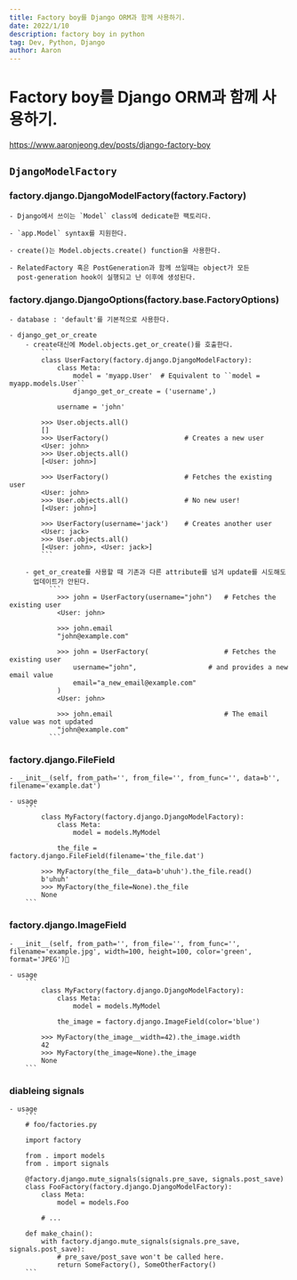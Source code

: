 ```yaml
---
title: Factory boy를 Django ORM과 함께 사용하기.
date: 2022/1/10
description: factory boy in python
tag: Dev, Python, Django
author: Aaron
---
```


# Factory boy를 Django ORM과 함께 사용하기.

https://www.aaronjeong.dev/posts/django-factory-boy

## `DjangoModelFactory`

### factory.django.DjangoModelFactory(factory.Factory)

    - Django에서 쓰이는 `Model` class에 dedicate한 팩토리다.

    - `app.Model` syntax를 지원한다.

    - create()는 Model.objects.create() function을 사용한다.

    - RelatedFactory 혹은 PostGeneration과 함께 쓰일때는 object가 모든
      post-generation hook이 실행되고 난 이후에 생성된다.

### factory.django.DjangoOptions(factory.base.FactoryOptions)

    - database : 'default'를 기본적으로 사용한다.

    - django_get_or_create 
        - create대신에 Model.objects.get_or_create()를 호출한다.
            ```
            class UserFactory(factory.django.DjangoModelFactory):
                class Meta:
                    model = 'myapp.User'  # Equivalent to ``model = myapp.models.User``
                    django_get_or_create = ('username',)

                username = 'john'

            >>> User.objects.all()
            []
            >>> UserFactory()                   # Creates a new user
            <User: john>
            >>> User.objects.all()
            [<User: john>]

            >>> UserFactory()                   # Fetches the existing user
            <User: john>
            >>> User.objects.all()              # No new user!
            [<User: john>]

            >>> UserFactory(username='jack')    # Creates another user
            <User: jack>
            >>> User.objects.all()
            [<User: john>, <User: jack>]
            ```

        - get_or_create를 사용할 때 기존과 다른 attribute를 넘겨 update를 시도해도
          업데이트가 안된다.
              ```
                >>> john = UserFactory(username="john")   # Fetches the existing user
                <User: john>

                >>> john.email
                "john@example.com"

                >>> john = UserFactory(                   # Fetches the existing user
                    username="john",                  # and provides a new email value
                    email="a_new_email@example.com"
                )
                <User: john>

                >>> john.email                            # The email value was not updated
                "john@example.com"
              ```

### factory.django.FileField
    - __init__(self, from_path='', from_file='', from_func='', data=b'', filename='example.dat')

    - usage
        ```
            class MyFactory(factory.django.DjangoModelFactory):
                class Meta:
                    model = models.MyModel

                the_file = factory.django.FileField(filename='the_file.dat')

            >>> MyFactory(the_file__data=b'uhuh').the_file.read()
            b'uhuh'
            >>> MyFactory(the_file=None).the_file
            None
        ```

### factory.django.ImageField
    - __init__(self, from_path='', from_file='', from_func='', filename='example.jpg', width=100, height=100, color='green', format='JPEG')

    - usage
        ```
            class MyFactory(factory.django.DjangoModelFactory):
                class Meta:
                    model = models.MyModel

                the_image = factory.django.ImageField(color='blue')

            >>> MyFactory(the_image__width=42).the_image.width
            42
            >>> MyFactory(the_image=None).the_image
            None
        ```

### diableing signals

    - usage
        ```
        # foo/factories.py

        import factory

        from . import models
        from . import signals

        @factory.django.mute_signals(signals.pre_save, signals.post_save)
        class FooFactory(factory.django.DjangoModelFactory):
            class Meta:
                model = models.Foo

            # ...

        def make_chain():
            with factory.django.mute_signals(signals.pre_save, signals.post_save):
                # pre_save/post_save won't be called here.
                return SomeFactory(), SomeOtherFactory()
        ```
